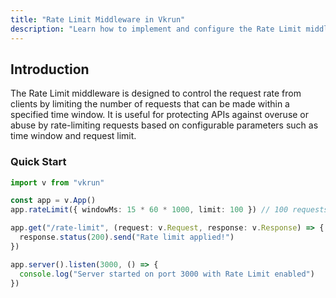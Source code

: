 ```yaml
---
title: "Rate Limit Middleware in Vkrun"
description: "Learn how to implement and configure the Rate Limit middleware in Vkrun to manage client request rates effectively and secure your API against overuse."
---
```


## Introduction

The Rate Limit middleware is designed to control the request rate from clients by limiting the number of requests that can be made within a specified time window. It is useful for protecting APIs against overuse or abuse by rate-limiting requests based on configurable parameters such as time window and request limit.

### Quick Start

```ts
import v from "vkrun"

const app = v.App()
app.rateLimit({ windowMs: 15 * 60 * 1000, limit: 100 }) // 100 requests per 15 minutes

app.get("/rate-limit", (request: v.Request, response: v.Response) => {
  response.status(200).send("Rate limit applied!")
})

app.server().listen(3000, () => {
  console.log("Server started on port 3000 with Rate Limit enabled")
})
```
